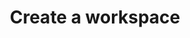 ---
title: "Create a workspace"
description: "On Foresight API, you create a workspace to handle all you'll be doing on the platform. From adding servers to using Kima, you're required to have a workspace"
---